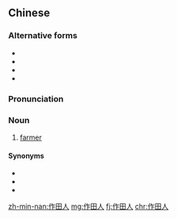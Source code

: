 ==Chinese==
{{zh-forms|type=21}}

===Alternative forms===
* {{zh-l|作塍人}}
* {{zh-l|作田儂}}
* {{zh-l|作塍儂}}
* {{zh-l|做田人}}

===Pronunciation===
{{zh-pron
|mn=choh-chhân-lâng
|cat=n
}}

===Noun===
{{zh-noun}}

# {{lb|zh|Min Nan}} [[farmer]]

====Synonyms====
* {{zh-l|作穡人|choh-sit-lâng}}
* {{zh-l|做穡人|chò-sit-lâng, chòe-sit-lâng}}
* {{zh-l|農民|lông-bîn}}

[[zh-min-nan:作田人]]
[[mg:作田人]]
[[fj:作田人]]
[[chr:作田人]]